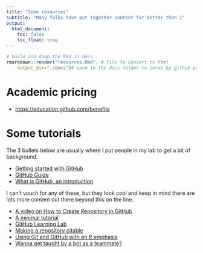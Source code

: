 ```yaml
---
title: "Some resources"
subtitle: "Many folks have put together content far better than I"
output: 
  html_document:
    toc: false
    toc_float: true  
---
```



```r
# build and dump the Rmd in docs
rmarkdown::render("resources.Rmd", # file to convert to html
    output_dir="./docs")# save to the docs folder to serve by github pages
```
# Academic pricing

* [https://education.github.com/benefits](https://education.github.com/benefits)

# Some tutorials

The 3 bullets below are usually where I put people in my lab to get a bit of background.

* [Getting started with GitHub](https://docs.github.com/en)
* [GitHub Guide](https://guides.github.com/)
* [What is GitHub, an introduction](https://www.muo.com/what-is-github-an-introduction/)

I can't vouch for any of these, but they look cool and keep in mind 
there are lots more content out there beyond this on the line. 

* [A video on How to Create Repository in GitHub](https://www.youtube.com/watch?v=9yuCrlw2Wmc)
* [A minimal tutorial](https://kbroman.org/github_tutorial/)
* [GitHub Learning Lab](https://lab.github.com)
* [Making a repository citable](https://guides.github.com/activities/citable-code/)
* [Using Git and GitHub with an R emphasis](https://happygitwithr.com/index.html)
* [Wanna get taught by a bot as a teammate?](https://profy.dev/project/github-minesweeper)